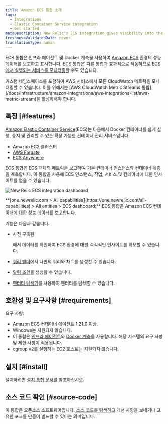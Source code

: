 ```yaml
---
title: Amazon ECS 통합 소개
tags:
  - Integrations
  - Elastic Container Service integration
  - Get started
metaDescription: New Relic's ECS integration gives visibility into the performance of your Amazon ECS environment.
freshnessValidatedDate: never
translationType: human
---
```



ECS 통합은 인프라 에이전트 및 Docker 계측을 사용하여 [Amazon ECS](https://docs.aws.amazon.com/ecs/index.html) 환경의 성능 데이터를 보고하고 표시합니다. ECS 통합은 다른 통합과 효과적으로 작동하므로 [ECS에서 실행되는 서비스를 모니터링](/docs/integrations/host-integrations/host-integrations-list/monitor-services-running-amazon-ecs)할 수도 있습니다.

<Callout variant="tip">
  커스텀 네임스페이스를 포함하여 AWS 서비스에서 모든 CloudWatch 메트릭을 모니터링할 수 있습니다. 이를 위해서는 [AWS CloudWatch Metric Streams 통합](/docs/infrastructure/amazon-integrations/aws-integrations-list/aws-metric-stream)을 활성화해야 합니다.
</Callout>

## 특징 [#features]

[Amazon Elastic Container Service](https://docs.aws.amazon.com/ecs/index.html)(ECS)는 다음에서 Docker 컨테이너를 쉽게 실행, 중지 및 관리할 수 있는 확장 가능한 컨테이너 관리 서비스입니다.

* Amazon EC2 클러스터
* [AWS Fargate](https://aws.amazon.com/fargate/)
* [ECS Anywhere](https://aws.amazon.com/ecs/anywhere/)

ECS 통합은 ECS 객체의 메트릭을 보고하여 기본 컨테이너 인스턴스와 컨테이너 계층을 계측합니다. 이 통합을 사용해 ECS 인스턴스, 작업, 서비스 및 컨테이너에 대한 인사이트를 얻을 수 있습니다.

<img
  title="new-relic-ecs-integration-dashboards.png"
  alt="New Relic ECS integration dashboard"
  src={infrastructureAwsEcsDashboard}
/>

<figcaption>
  **[one.newrelic.com > All capabilities](https://one.newrelic.com/all-capabilities) > All entities > ECS dashboard:** ECS 통합은 Amazon ECS 컨테이너에 대한 성능 데이터를 보고합니다.
</figcaption>

기능은 다음과 같습니다.

* 사전 구축된

  <InlinePopover type="dashboards"/>

  에서 데이터를 확인하여 ECS 환경에 대한 즉각적인 인사이트를 확보할 수 있습니다.

* [쿼리 빌더](/docs/chart-builder/use-chart-builder/get-started/introduction-chart-builder)에서 나만의 쿼리와 차트를 생성할 수 있습니다.

* [알림 조건](/docs/ecs-integration-recommended-alert-conditions)을 생성할 수 있습니다.

* [엔터티 탐색기](/docs/new-relic-one/use-new-relic-one/ui-data/new-relic-one-entity-explorer)를 사용하여 엔터티를 탐색할 수 있습니다.

## 호환성 및 요구사항 [#requirements]

요구 사항:

* Amazon ECS 컨테이너 에이전트 1.21.0 이상.
* Windows는 지원되지 않습니다.
* 이 통합은 [인프라 에이전트](/docs/infrastructure/new-relic-infrastructure/getting-started/compatibility-requirements-new-relic-infrastructure)와 [Docker 계측](/docs/infrastructure/install-configure-manage-infrastructure/docker-installation/docker-instrumentation-infrastructure)을 사용합니다. 해당 시스템의 요구 사항 및 제한 사항이 적용됩니다.
* cgroup v2를 실행하는 EC2 호스트는 지원되지 않습니다.

## 설치 [#install]

설치하려면 [설치 통합 문서](/docs/install-ecs-integration)를 참조하십시오.

## 소스 코드 확인 [#source-code]

이 통합은 오픈소스 소프트웨어입니다.[ 소스 코드를 탐색하고](https://github.com/newrelic/nri-ecs) 개선 사항을 보내거나 고유한 포크를 만들어 빌드할 수 있다는 의미입니다.